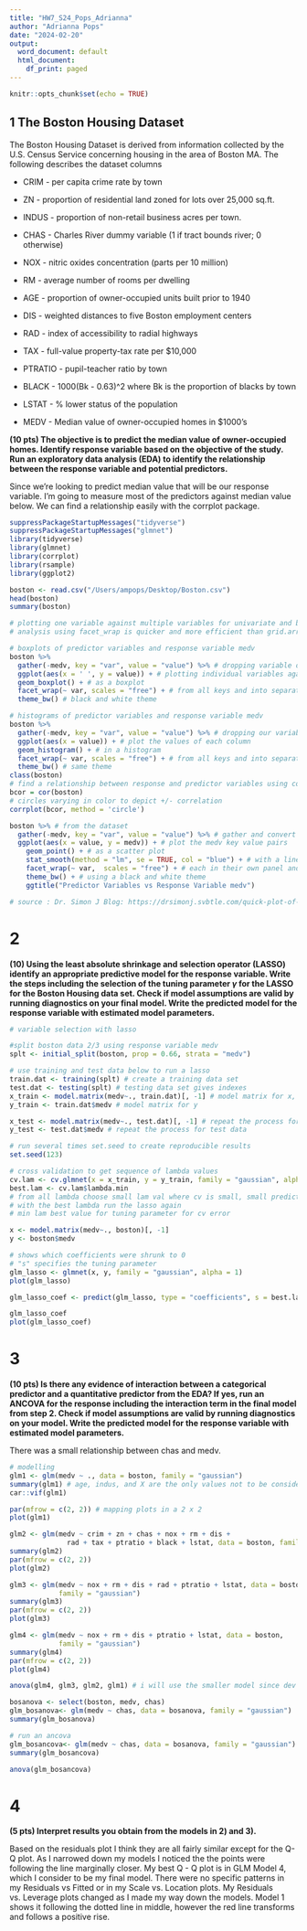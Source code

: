 ```yaml
---
title: "HW7_S24_Pops_Adrianna"
author: "Adrianna Pops"
date: "2024-02-20"
output:
  word_document: default
  html_document:
    df_print: paged
---
```


```r
knitr::opts_chunk$set(echo = TRUE)
```

## 1 The Boston Housing Dataset

The Boston Housing Dataset is derived from information collected by the U.S. Census Service
concerning housing in the area of Boston MA. The following describes the dataset columns

+ CRIM - per capita crime rate by town

+ ZN - proportion of residential land zoned for lots over 25,000 sq.ft.

+ INDUS - proportion of non-retail business acres per town.

+ CHAS - Charles River dummy variable (1 if tract bounds river; 0 otherwise)

+ NOX - nitric oxides concentration (parts per 10 million)

+ RM - average number of rooms per dwelling

+ AGE - proportion of owner-occupied units built prior to 1940

+ DIS - weighted distances to five Boston employment centers

+ RAD - index of accessibility to radial highways

+ TAX - full-value property-tax rate per $10,000

+ PTRATIO - pupil-teacher ratio by town

+ BLACK - 1000(Bk - 0.63)^2 where Bk is the proportion of blacks by town

+ LSTAT - % lower status of the population

+ MEDV - Median value of owner-occupied homes in $1000's

**(10 pts) The objective is to predict the median value of owner-occupied homes. Identify
response variable based on the objective of the study. Run an exploratory data analysis
(EDA) to identify the relationship between the response variable and potential
predictors.**

Since we're looking to predict median value that will be our response variable. 
I'm going to measure most of the predictors against median value below. We can
find a relationship easily with the corrplot package.

```r
suppressPackageStartupMessages("tidyverse")
suppressPackageStartupMessages("glmnet")
library(tidyverse)
library(glmnet)
library(corrplot)
library(rsample)
library(ggplot2)

boston <- read.csv("/Users/ampops/Desktop/Boston.csv")
head(boston)
summary(boston)

# plotting one variable against multiple variables for univariate and bivariate 
# analysis using facet_wrap is quicker and more efficient than grid.arrange

# boxplots of predictor variables and response variable medv
boston %>%
  gather(-medv, key = "var", value = "value") %>% # dropping variable of interest
  ggplot(aes(x = ' ', y = value)) + # plotting individual variables against their values
  geom_boxplot() + # as a boxplot
  facet_wrap(~ var, scales = "free") + # from all keys and into separate panels
  theme_bw() # black and white theme

# histograms of predictor variables and response variable medv
boston %>%
  gather(-medv, key = "var", value = "value") %>% # dropping our variable of interest
  ggplot(aes(x = value)) + # plot the values of each column
  geom_histogram() + # in a histogram
  facet_wrap(~ var, scales = "free") + # from all keys and into separate panels
  theme_bw() # same theme
class(boston)
# find a relationship between response and predictor variables using color
bcor = cor(boston)
# circles varying in color to depict +/- correlation
corrplot(bcor, method = 'circle')

boston %>% # from the dataset
  gather(-medv, key = "var", value = "value") %>% # gather and convert to key value pairs medv
  ggplot(aes(x = value, y = medv)) + # plot the medv key value pairs
    geom_point() + # as a scatter plot
    stat_smooth(method = "lm", se = TRUE, col = "blue") + # with a linear regression trendline
    facet_wrap(~ var,  scales = "free") + # each in their own panel and not equal
    theme_bw() + # using a black and white theme
    ggtitle("Predictor Variables vs Response Variable medv") 

# source : Dr. Simon J Blog: https://drsimonj.svbtle.com/quick-plot-of-all-variables
```

# 2

**(10) Using the least absolute shrinkage and selection operator (LASSO) identify an
appropriate predictive model for the response variable. Write the steps including the
selection of the tuning parameter $\gamma$ for the LASSO for the Boston Housing data set.
Check if model assumptions are valid by running diagnostics on your final model. Write
the predicted model for the response variable with estimated model parameters.**

```r
# variable selection with lasso

#split boston data 2/3 using response variable medv
splt <- initial_split(boston, prop = 0.66, strata = "medv")

# use training and test data below to run a lasso
train.dat <- training(splt) # create a training data set
test.dat <- testing(splt) # testing data set gives indexes
x_train <- model.matrix(medv~., train.dat)[, -1] # model matrix for x, -column 1
y_train <- train.dat$medv # model matrix for y

x_test <- model.matrix(medv~., test.dat)[, -1] # repeat the process for test data
y_test <- test.dat$medv # repeat the process for test data

# run several times set.seed to create reproducible results
set.seed(123)

# cross validation to get sequence of lambda values
cv.lam <- cv.glmnet(x = x_train, y = y_train, family = "gaussian", alpha = 1)
best.lam <- cv.lam$lambda.min 
# from all lambda choose small lam val where cv is small, small prediction error
# with the best lambda run the lasso again
# min lam best value for tuning parameter for cv error

x <- model.matrix(medv~., boston)[, -1]
y <- boston$medv

# shows which coefficients were shrunk to 0
# "s" specifies the tuning parameter
glm_lasso <- glmnet(x, y, family = "gaussian", alpha = 1)
plot(glm_lasso)

glm_lasso_coef <- predict(glm_lasso, type = "coefficients", s = best.lam)

glm_lasso_coef
plot(glm_lasso_coef)
```

# 3

**(10 pts) Is there any evidence of interaction between a categorical predictor and a
quantitative predictor from the EDA? If yes, run an ANCOVA for the response including
the interaction term in the final model from step 2. Check if model assumptions are
valid by running diagnostics on your model. Write the predicted model for the response
variable with estimated model parameters.**

There was a small relationship between chas and medv. 

```r
# modelling
glm1 <- glm(medv ~ ., data = boston, family = "gaussian")
summary(glm1) # age, indus, and X are the only values not to be considered
car::vif(glm1)

par(mfrow = c(2, 2)) # mapping plots in a 2 x 2
plot(glm1)

glm2 <- glm(medv ~ crim + zn + chas + nox + rm + dis + 
              rad + tax + ptratio + black + lstat, data = boston, family = "gaussian")
summary(glm2)
par(mfrow = c(2, 2))
plot(glm2)

glm3 <- glm(medv ~ nox + rm + dis + rad + ptratio + lstat, data = boston, 
            family = "gaussian")
summary(glm3)
par(mfrow = c(2, 2))
plot(glm3)

glm4 <- glm(medv ~ nox + rm + dis + ptratio + lstat, data = boston, 
            family = "gaussian")
summary(glm4)
par(mfrow = c(2, 2))
plot(glm4)

anova(glm4, glm3, glm2, glm1) # i will use the smaller model since dev doesn't differ greatly

bosanova <- select(boston, medv, chas)
glm_bosanova<- glm(medv ~ chas, data = bosanova, family = "gaussian")
summary(glm_bosanova)

# run an ancova
glm_bosancova<- glm(medv ~ chas, data = bosanova, family = "gaussian")
summary(glm_bosancova)

anova(glm_bosancova)
```

# 4

**(5 pts) Interpret results you obtain from the models in 2) and 3).**

Based on the residuals plot I think they are all fairly similar except for the 
Q-Q plot. As I narrowed down my models I noticed the the points were following
the line marginally closer. My best Q - Q plot is in GLM Model 4, which I consider
to be my final model. There were no specific patterns in my Residuals vs Fitted
or in my Scale vs. Location plots. My Residuals vs. Leverage plots changed as I
made my way down the models. Model 1 shows it following the dotted line in middle, 
however the red line transforms and follows a positive rise.
